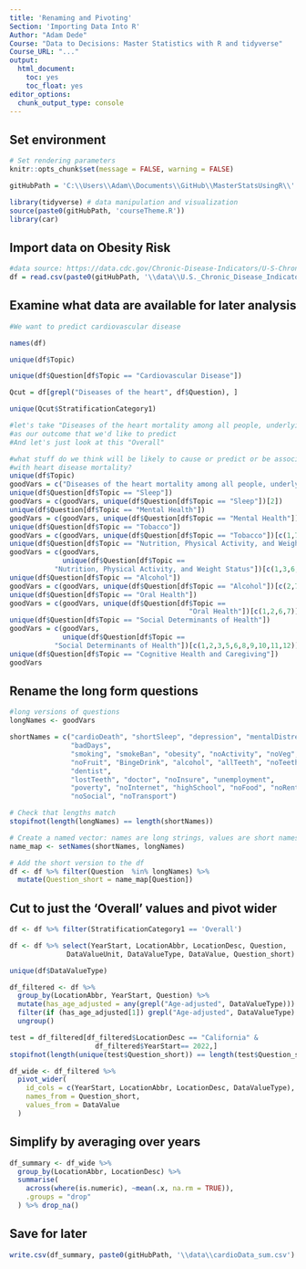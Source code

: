 ```yaml
---
title: 'Renaming and Pivoting'
Section: 'Importing Data Into R'
Author: "Adam Dede"
Course: "Data to Decisions: Master Statistics with R and tidyverse"
Course_URL: "..." 
output: 
  html_document:
    toc: yes
    toc_float: yes
editor_options:
  chunk_output_type: console
---
```



## Set environment

```r

# Set rendering parameters
knitr::opts_chunk$set(message = FALSE, warning = FALSE)

gitHubPath = 'C:\\Users\\Adam\\Documents\\GitHub\\MasterStatsUsingR\\'

library(tidyverse) # data manipulation and visualization
source(paste0(gitHubPath, 'courseTheme.R'))
library(car)


```

## Import data on Obesity Risk

```r
#data source: https://data.cdc.gov/Chronic-Disease-Indicators/U-S-Chronic-Disease-Indicators/hksd-2xuw/about_data
df = read.csv(paste0(gitHubPath, '\\data\\U.S._Chronic_Disease_Indicators.csv'))

```

## Examine what data are available for later analysis

```r
#We want to predict cardiovascular disease

names(df)

unique(df$Topic)

unique(df$Question[df$Topic == "Cardiovascular Disease"])

Qcut = df[grepl("Diseases of the heart", df$Question), ]

unique(Qcut$StratificationCategory1)

#let's take "Diseases of the heart mortality among all people, underlying cause"
#as our outcome that we'd like to predict
#And let's just look at this "Overall" 

#what stuff do we think will be likely to cause or predict or be associated 
#with heart disease mortality? 
unique(df$Topic)
goodVars = c("Diseases of the heart mortality among all people, underlying cause")
unique(df$Question[df$Topic == "Sleep"])
goodVars = c(goodVars, unique(df$Question[df$Topic == "Sleep"])[2])
unique(df$Question[df$Topic == "Mental Health"])
goodVars = c(goodVars, unique(df$Question[df$Topic == "Mental Health"])[c(1,2,3)])
unique(df$Question[df$Topic == "Tobacco"])
goodVars = c(goodVars, unique(df$Question[df$Topic == "Tobacco"])[c(1,7)])
unique(df$Question[df$Topic == "Nutrition, Physical Activity, and Weight Status"])
goodVars = c(goodVars, 
             unique(df$Question[df$Topic == 
           "Nutrition, Physical Activity, and Weight Status"])[c(1,3,6,9)])
unique(df$Question[df$Topic == "Alcohol"])
goodVars = c(goodVars, unique(df$Question[df$Topic == "Alcohol"])[c(2,7)])
unique(df$Question[df$Topic == "Oral Health"])
goodVars = c(goodVars, unique(df$Question[df$Topic == 
                                            "Oral Health"])[c(1,2,6,7)])
unique(df$Question[df$Topic == "Social Determinants of Health"])
goodVars = c(goodVars, 
             unique(df$Question[df$Topic == 
           "Social Determinants of Health"])[c(1,2,3,5,6,8,9,10,11,12)])
unique(df$Question[df$Topic == "Cognitive Health and Caregiving"])
goodVars


```

## Rename the long form questions 

```r

#long versions of questions
longNames <- goodVars

shortNames = c("cardioDeath", "shortSleep", "depression", "mentalDistress", 
               "badDays", 
               "smoking", "smokeBan", "obesity", "noActivity", "noVeg",
               "noFruit", "BingeDrink", "alcohol", "allTeeth", "noTeeth", 
               "dentist",
               "lostTeeth", "doctor", "noInsure", "unemployment", 
               "poverty", "noInternet", "highSchool", "noFood", "noRent",
               "noSocial", "noTransport")

# Check that lengths match
stopifnot(length(longNames) == length(shortNames))

# Create a named vector: names are long strings, values are short names
name_map <- setNames(shortNames, longNames)

# Add the short version to the df
df <- df %>% filter(Question  %in% longNames) %>%
  mutate(Question_short = name_map[Question])

```

## Cut to just the 'Overall' values and pivot wider

```r

df <- df %>% filter(StratificationCategory1 == 'Overall')

df <- df %>% select(YearStart, LocationAbbr, LocationDesc, Question, 
              DataValueUnit, DataValueType, DataValue, Question_short) 

unique(df$DataValueType)

df_filtered <- df %>%
  group_by(LocationAbbr, YearStart, Question) %>%
  mutate(has_age_adjusted = any(grepl("Age-adjusted", DataValueType))) %>%
  filter(if (has_age_adjusted[1]) grepl("Age-adjusted", DataValueType) else TRUE) %>%
  ungroup()

test = df_filtered[df_filtered$LocationDesc == "California" & 
                     df_filtered$YearStart== 2022,]
stopifnot(length(unique(test$Question_short)) == length(test$Question_short))

df_wide <- df_filtered %>%
  pivot_wider(
    id_cols = c(YearStart, LocationAbbr, LocationDesc, DataValueType),
    names_from = Question_short,
    values_from = DataValue
  ) 

```

## Simplify by averaging over years

```r

df_summary <- df_wide %>%
  group_by(LocationAbbr, LocationDesc) %>%
  summarise(
    across(where(is.numeric), ~mean(.x, na.rm = TRUE)),
    .groups = "drop"
  ) %>% drop_na()

```

## Save for later

```r

write.csv(df_summary, paste0(gitHubPath, '\\data\\cardioData_sum.csv') )

```